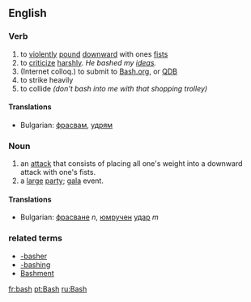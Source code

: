 ==English==

===Verb===
#to [[violent]]ly [[pound]] [[downward]] with ones [[fist]]s
#to [[criticize]] [[harsh]]ly. ''He bashed my [[idea]]s.''
#(Internet colloq.) to submit to [http://bash.org Bash.org], or [http://qdb.us/ QDB]
#to strike heavily 
#to collide ''(don't bash into me with that shopping trolley)''

====Translations====

*Bulgarian: [[фрасвам]], [[удрям]]

===Noun===
#an [[attack]] that consists of placing all one's weight into a downward attack with one's fists.
#a [[large]] [[party]]; [[gala]] event.

====Translations====

*Bulgarian: [[фрасване]] ''n'', [[юмрук|юмручен]] [[удар]] ''m''

===related terms===
*[[-basher]]
*[[-bashing]]
*[[Bashment]]

[[fr:bash]]
[[pt:Bash]]
[[ru:Bash]]